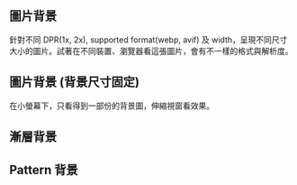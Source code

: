 
## 圖片背景

針對不同 DPR(1x, 2x), supported format(webp, avif) 及 width，呈現不同尺寸大小的圖片。試著在不同裝置、瀏覽器看這張圖片，會有不一樣的格式與解析度。

<ComponentDemo componentId="background" variantId="ImageBackground" height={400} />

## 圖片背景 (背景尺寸固定)

在小螢幕下，只看得到一部份的背景圖，伸縮視窗看效果。

<ComponentDemo componentId="background" variantId="ImageBackgroundFixed" height={400} />

## 漸層背景

<ComponentDemo componentId="background" variantId="GradientBackground" height={400} />

## Pattern 背景

<ComponentDemo componentId="background" variantId="PatternBackground" height={400} />


